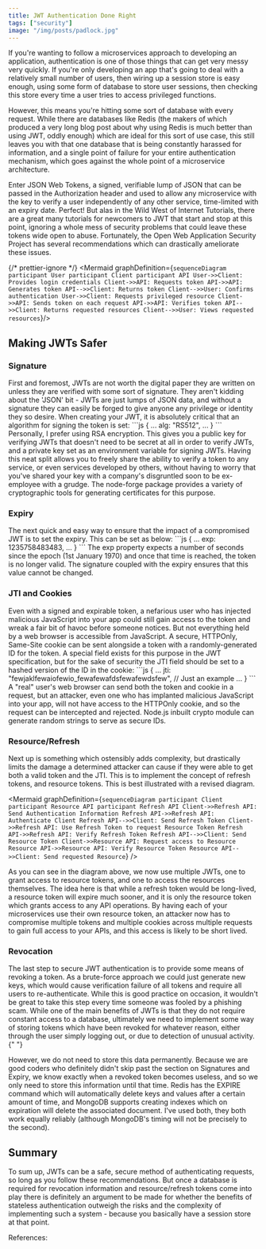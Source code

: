 ```yaml
---
title: JWT Authentication Done Right
tags: ["security"]
image: "/img/posts/padlock.jpg"
---
```



<Post backgroundImage="padlock.jpg" title="JWT Authentication Done Right" author="Matthew C Wake">

If you're wanting to follow a microservices approach to developing an
application, authentication is one of those things that can get very messy
very quickly. If you're only developing an app that's going to deal with a
relatively small number of users, then wiring up a session store is easy
enough, using some form of database to store user sessions, then checking this
store every time a user tries to access privileged functions.

However, this means you're hitting some sort of database with every request.
While there are databases like Redis (the makers of which produced a very long blog post about why using Redis is much better than using JWT, oddly enough) which are ideal for this sort of use
case, this still leaves you with that one database that is being constantly
harassed for information, and a single point of failure for your entire
authentication mechanism, which goes against the whole point of a microservice
architecture.

Enter JSON Web Tokens, a signed, verifiable lump of JSON that can be passed in the Authorization header and used to allow any microservice with the key to verify a user independently of any other service, time-limited with an expiry date. Perfect! But alas in the Wild West of Internet Tutorials, there are a great many tutorials for newcomers to JWT that
start and stop at this point, ignoring a whole mess of security problems that could leave these tokens wide open to abuse. Fortunately, the Open Web Application Security Project has several recommendations which can drastically ameliorate these issues.

{/* prettier-ignore */}
<Mermaid graphDefinition={`
sequenceDiagram
  participant User
  participant Client
  participant API
  User->>Client: Provides login credentials
  Client->>API: Requests token
  API->>API: Generates token
  API-->>Client: Returns token
  Client-->>User: Confirms authentication
  User->>Client: Requests privileged resource
  Client->>API: Sends token on each request
  API->>API: Verifies token
  API-->>Client: Returns requested resources
  Client-->>User: Views requested resources
`}/>

<h2>Making JWTs Safer</h2>
<h3>Signature</h3>
First and foremost, JWTs are not worth the digital paper they are written on unless they are verified with some sort of signature. They aren't kidding about the 'JSON' bit - JWTs are just lumps of JSON data, and without a signature they can
easily be forged to give anyone any privilege or identity they so desire. When creating your JWT, it is absolutely critical that an algorithm for signing the token is set:
```js 
  {
    ...
    alg: "RS512",
    ...
  }
```
Personally, I prefer using RSA encryption. This gives you a public key for verifying JWTs that doesn't need to be secret at all in order to verify JWTs, and a private key set as an environment variable for signing JWTs. Having this neat split allows you to freely share the ability to verify a token to any service, or even services developed by others, without having to worry that you've shared your key with a company's disgruntled soon to be ex-employee with a grudge. The node-forge package provides a variety of cryptographic tools for generating certificates for this purpose.

<h3>Expiry</h3>
The next quick and easy way to ensure that the impact of a compromised JWT is to set the expiry. This can be set as below:
```js
{
  ...
  exp: 1235758483483,
  ...
}
```
The exp property expects a number of seconds since the epoch (1st January 1970) and once that time is reached, the token is no longer valid. The signature coupled with the expiry ensures that this value cannot be changed.

<h3>JTI and Cookies</h3>
Even with a signed and expirable token, a nefarious user who has injected malicious JavaScript into your app could still gain access to the token and wreak a fair bit of havoc before someone notices. But not everything held by a web browser is accessible from JavaScript. A secure, HTTPOnly, Same-Site cookie can be sent alongside a token with a randomly-generated ID for the token. A special field exists for this purpose in the JWT specification, but for the sake of security the JTI field should be set to a hashed version of the ID in the cookie:
```js
{
  ...
  jti: "fewjaklfewaiofewio_fewafewafdsfewafewdsfew", // Just an example
  ...
}
```
A "real" user's web browser can send both the token and cookie in a request, but an attacker, even one who has implanted malicious JavaScript into your app, will not have access to the HTTPOnly cookie, and so the request can be intercepted and rejected. Node.js inbuilt crypto module can generate random strings to serve as secure IDs.

<h3>Resource/Refresh</h3>
Next up is something which ostensibly adds complexity, but drastically limits the
damage a determined attacker can cause if they were able to get both a valid token
and the JTI. This is to implement the concept of refresh tokens, and resource tokens.
This is best illustrated with a revised diagram.

<Mermaid
  graphDefinition={`
sequenceDiagram
  participant Client
  participant Resource API
  participant Refresh API
  Client->>Refresh API: Send Authentication Information
  Refresh API->>Refresh API: Authenticate Client
  Refresh API-->>Client: Send Refresh Token
  Client->>Refresh API: Use Refresh Token to request Resource Token
  Refresh API->>Refresh API: Verify Refresh Token
  Refresh API-->>Client: Send Resource Token
  Client->>Resource API: Request access to Resource
  Resource API->>Resource API: Verify Resource Token
  Resource API-->>Client: Send requested Resource
`}
/>

As you can see in the diagram above, we now use multiple JWTs, one to grant access to resource tokens, and one to access the resources themselves. The idea here is that while a refresh token would be long-lived, a resource token will expire much sooner, and it is only the resource token which grants access to any API operations. By having each of your microservices use their own resource token, an attacker now has to compromise multiple tokens and multiple cookies across multiple requests to gain full access to your APIs, and this access is likely to be short lived.

<h3>Revocation</h3>
The last step to secure JWT authentication is to provide some means of revoking a
token. As a brute-force approach we could just generate new keys, which would cause
verification failure of all tokens and require all users to re-authenticate. While
this is good practice on occasion, it wouldn't be great to take this step every time
someone was fooled by a phishing scam. While one of the main benefits of JWTs is
that they do not require constant access to a database, ultimately we need to implement
some way of storing tokens which have been revoked for whatever reason, either through
the user simply logging out, or due to detection of unusual activity.{" "}

However, we do not need to store this data permanently. Because we are good coders who definitely didn't skip past the section on Signatures and Expiry, we know exactly when a revoked token becomes useless, and so we only need to store this information until that time. Redis has the EXPIRE command which will automatically delete keys and values after a certain amount of time, and MongoDB supports creating indexes which on expiration will delete the associated document. I've used both, they both work equally reliably (although MongoDB's timing will not be precisely to the second).

<h2>Summary</h2>
To sum up, JWTs can be a safe, secure method of authenticating requests, so long
as you follow these recommendations. But once a database is required for revocation
information and resource/refresh tokens come into play there is definitely an argument
to be made for whether the benefits of stateless authentication outweigh the risks
and the complexity of implementing such a system - because you basically have a session
store at that point.

References:

<PostReference
  title="Critical Vulnerabilities in JSON Web Token Libraries"
  href="https://auth0.com/blog/critical-vulnerabilities-in-json-web-token-libraries/"
/>

<PostReference
  title="OWASP on JWT"
  href="https://cheatsheetseries.owasp.org/cheatsheets/JSON_Web_Token_for_Java_Cheat_Sheet.html"
/>

<PostReference
  title="JSON Web Tokens (JWT) are Dangerous for User Sessions—Here’s a Solution"
  href="https://redis.com/blog/json-web-tokens-jwt-are-dangerous-for-user-sessions/"
/>

<PostReference
  title="Photo by FLY:D"
  href="https://unsplash.com/@flyd2069?utm_source=unsplash&utm_medium=referral&utm_content=creditCopyText"
/>

</Post>
